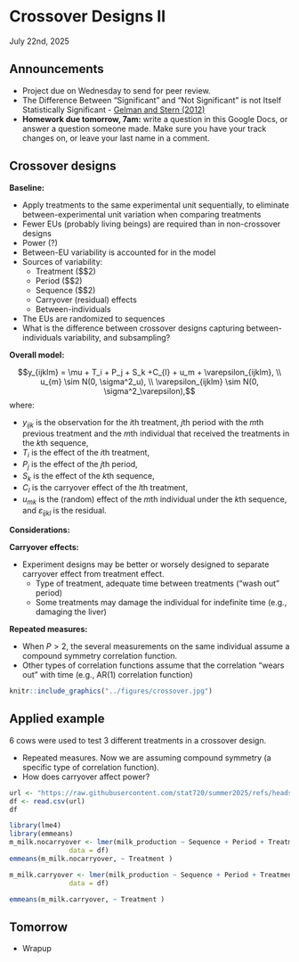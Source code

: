 # Crossover Designs II 
July 22nd, 2025  

## Announcements

- Project due on Wednesday to send for peer review. 
- The Difference Between “Significant” and “Not Significant” is not Itself Statistically Significant - [Gelman and Stern (2012)](https://www.tandfonline.com/doi/abs/10.1198/000313006X152649)
- **Homework due tomorrow, 7am:** write a question in this Google Docs, or answer a question someone made. Make sure you have your track changes on, or leave your last name in a comment.  


## Crossover designs  

**Baseline:** 

- Apply treatments to the same experimental unit sequentially, to eliminate between-experimental unit variation when comparing treatments 
- Fewer EUs (probably living beings) are required than in non-crossover designs 
- Power (?) 
- Between-EU variability is accounted for in the model  
- Sources of variability:
  - Treatment ($\geq$2) 
  - Period ($\geq$2) 
  - Sequence ($\geq$2) 
  - Carryover (residual) effects 
  - Between-individuals 
- The EUs are randomized to sequences
- What is the difference between crossover designs capturing between-individuals variability, and subsampling?  


**Overall model:**  

$$y_{ijklm} = \mu + T_i + P_j + S_k +C_{l} + u_m + \varepsilon_{ijklm}, \\
u_{m} \sim N(0, \sigma^2_u), \\
\varepsilon_{ijklm} \sim N(0, \sigma^2_\varepsilon),$$
where:

-  $y_{ijk}$ is the observation for the $i$th treatment, $j$th period with the $m$th previous treatment and the $m$th individual that received the treatments in the $k$th sequence, 
- $T_i$ is the effect of the $i$th treatment, 
- $P_j$ is the effect of the $j$th period, 
- $S_k$ is the effect of the $k$th sequence, 
- $C_{l}$ is the carryover effect of the $l$th treatment,   
- $u_{mk}$ is the (random) effect of the $m$th individual under the $k$th sequence, 
and $\varepsilon_{ijkl}$ is the residual. 

**Considerations:**

**Carryover effects:**

- Experiment designs may be better or worsely designed to separate carryover effect from treatment effect. 
  - Type of treatment, adequate time between treatments ("wash out" period) 
  - Some treatments may damage the individual for indefinite time (e.g., damaging the liver) 

**Repeated measures:**

- When $P > 2$, the several measurements on the same individual assume a compound symmetry correlation function. 
- Other types of correlation functions assume that the correlation "wears out" with time (e.g., AR(1) correlation function) 


```r
knitr::include_graphics("../figures/crossover.jpg")
```



## Applied example  

6 cows were used to test 3 different treatments in a crossover design.  

- Repeated measures. Now we are assuming compound symmetry (a specific type of correlation function). 
- How does carryover affect power? 


```r
url <- "https://raw.githubusercontent.com/stat720/summer2025/refs/heads/main/data/cow_prod_cox.csv"
df <- read.csv(url)
df
```


```r
library(lme4)
library(emmeans)
m_milk.nocarryover <- lmer(milk_production ~ Sequence + Period + Treatment + (1|Sequence:Cow),
               data = df)
emmeans(m_milk.nocarryover, ~ Treatment )

```


```r
m_milk.carryover <- lmer(milk_production ~ Sequence + Period + Treatment + Prior_trt + (1|Sequence:Cow),
               data = df)

emmeans(m_milk.carryover, ~ Treatment )
```


## Tomorrow 

- Wrapup
